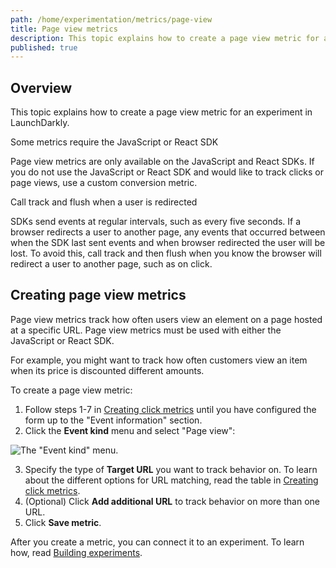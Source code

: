 ```yaml
---
path: /home/experimentation/metrics/page-view
title: Page view metrics
description: This topic explains how to create a page view metric for an experiment in LaunchDarkly.
published: true
---
```


## Overview

This topic explains how to create a page view metric for an experiment in LaunchDarkly.

<Callout intent="info">
<CalloutTitle>Some metrics require the JavaScript or React SDK</CalloutTitle>
<CalloutDescription>

Page view metrics are only available on the JavaScript and React SDKs. If you do not use the JavaScript or React SDK and would like to track clicks or page views, use a custom conversion metric.

</CalloutDescription>
</Callout>

<Callout intent="warning">
<CalloutTitle>Call track and flush when a user is redirected</CalloutTitle>
<CalloutDescription>

SDKs send events at regular intervals, such as every five seconds. If a browser redirects a user to another page, any events that occurred between when the SDK last sent events and when browser redirected the user will be lost. To avoid this, call track and then flush when you know the browser will redirect a user to another page, such as on click.

</CalloutDescription>
</Callout>

## Creating page view metrics

Page view metrics track how often users view an element on a page hosted at a specific URL. Page view metrics must be used with either the JavaScript or React SDK.

For example, you might want to track how often customers view an item when its price is discounted different amounts.

To create a page view metric:

1. Follow steps 1-7 in [Creating click metrics](/home/experimentation/metrics/click) until you have configured the form up to the "Event information" section.
2. Click the **Event kind** menu and select "Page view":

![The "Event kind" menu.](metrics-event-kind.png)

3. Specify the type of **Target URL** you want to track behavior on. To learn about the different options for URL matching, read the table in [Creating click metrics](/home/experimentation/metrics/click).
4. (Optional) Click **Add additional URL** to track behavior on more than one URL.
5. Click **Save metric**.

After you create a metric, you can connect it to an experiment. To learn how, read [Building experiments](/home/experimentation/create#building-experiments).
